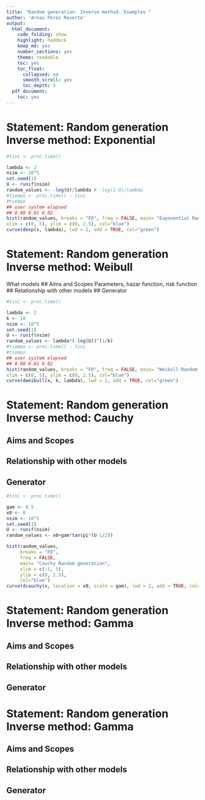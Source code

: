 ```yaml
---
title: "Random generation: Inverse method. Examples "
author: 'Arnau Pérez Reverte'
output:
  html_document:
    code_folding: show
    highlight: haddock
    keep_md: yes
    number_sections: yes
    theme: readable
    toc: yes
    toc_float:
      collapsed: no
      smooth_scroll: yes
      toc_depth: 3
  pdf_document:
    toc: yes
---
```

# Statement: Random generation Inverse method: Exponential

```r

#tini <- proc.time()

lambda <- 2
nsim <- 10^5
set.seed(1)
U <- runif(nsim)
random_values <- -log(U)/lambda # -log(1-U)/lambda
#tiempo <- proc.time() - tini
#tiempo
## user system elapsed
## 0.00 0.01 0.02
hist(random_values, breaks = "FD", freq = FALSE, main= "Exponential Random generation",
xlim = c(0, 5), ylim = c(0, 2.5), col="blue")
curve(dexp(x, lambda), lwd = 2, add = TRUE, col="green")

```

# Statement: Random generation Inverse method: Weibull
What models
## Aims and Scopes
Parameters, hazar function, risk function
## Relationship with other models
## Generator
```r

#tini <- proc.time()

lambda <- 2
k <- 10
nsim <- 10^5
set.seed(1)
U <- runif(nsim)
random_values <- lambda*(-log(U))^(1/k)
#tiempo <- proc.time() - tini
#tiempo
## user system elapsed
## 0.00 0.01 0.02
hist(random_values, breaks = "FD", freq = FALSE, main= "Weibull Random generation",
xlim = c(0, 5), ylim = c(0, 2.5), col="blue")
curve(dweibull(x, k, lambda), lwd = 2, add = TRUE, col="green")

```

# Statement: Random generation Inverse method: Cauchy

## Aims and Scopes
## Relationship with other models
## Generator
```r
#tini <- proc.time()

gam <- 0.5
x0 <- 0
nsim <- 10^5
set.seed(1)
U <- runif(nsim)
random_values <- x0+gam*tan(pi*(U-1/2))

hist(random_values, 
     breaks = "FD", 
     freq = FALSE, 
     main= "Cauchy Random generation", 
     xlim = c(-5, 5), 
     ylim = c(0, 2.5), 
     col="blue")
curve(dcauchy(x, location = x0, scale = gam), lwd = 2, add = TRUE, col="green")
```
# Statement: Random generation Inverse method: Gamma

## Aims and Scopes
## Relationship with other models
## Generator


# Statement: Random generation Inverse method: Gamma

## Aims and Scopes
## Relationship with other models
## Generator